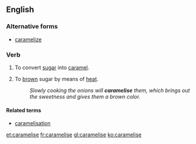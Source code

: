 ==English==

===Alternative forms===
*[[caramelize]]
===Verb===
{{en-verb|caramelises|caramelising|caramelised}}

# {{context|cooking|lang=en}} To convert [[sugar]] into [[caramel]].
# {{context|cooking|lang=en}} To [[brown]] sugar by means of [[heat]].
#:''Slowly cooking the onions will '''caramelise''' them, which brings out the sweetness and gives them a brown color.''

====Related terms====
*[[caramelisation]]

[[et:caramelise]]
[[fr:caramelise]]
[[gl:caramelise]]
[[ko:caramelise]]
